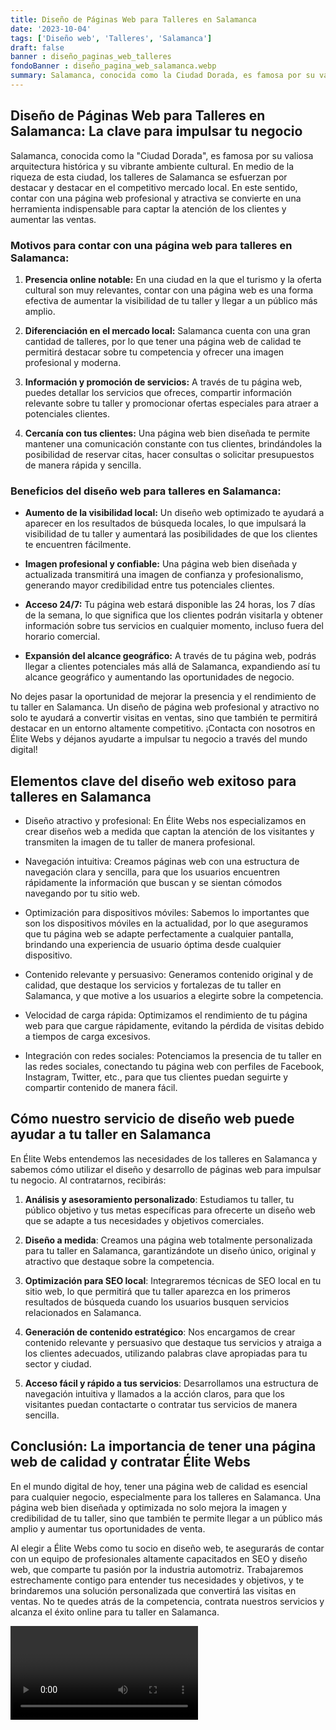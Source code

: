 ```yaml
---
title: Diseño de Páginas Web para Talleres en Salamanca
date: '2023-10-04'
tags: ['Diseño web', 'Talleres', 'Salamanca']
draft: false
banner : diseño_paginas_web_talleres
fondoBanner : diseño_pagina_web_salamanca.webp
summary: Salamanca, conocida como la Ciudad Dorada, es famosa por su valiosa arquitectura histórica y su vibrante ambiente cultural. En medio de la riqueza de esta ciudad, los talleres de Salamanca se esfuerzan por destacar y destacar en el competitivo mercado local. En este sentido, contar con una página web profesional y atractiva se convierte en una herramienta indispensable para captar la atención de los clientes y aumentar las ventas.
---
```


## Diseño de Páginas Web para Talleres en Salamanca: La clave para impulsar tu negocio

Salamanca, conocida como la "Ciudad Dorada", es famosa por su valiosa arquitectura histórica y su vibrante ambiente cultural. En medio de la riqueza de esta ciudad, los talleres de Salamanca se esfuerzan por destacar y destacar en el competitivo mercado local. En este sentido, contar con una página web profesional y atractiva se convierte en una herramienta indispensable para captar la atención de los clientes y aumentar las ventas.

### Motivos para contar con una página web para talleres en Salamanca:

1. **Presencia online notable:** En una ciudad en la que el turismo y la oferta cultural son muy relevantes, contar con una página web es una forma efectiva de aumentar la visibilidad de tu taller y llegar a un público más amplio.

2. **Diferenciación en el mercado local:** Salamanca cuenta con una gran cantidad de talleres, por lo que tener una página web de calidad te permitirá destacar sobre tu competencia y ofrecer una imagen profesional y moderna.

3. **Información y promoción de servicios:** A través de tu página web, puedes detallar los servicios que ofreces, compartir información relevante sobre tu taller y promocionar ofertas especiales para atraer a potenciales clientes.

4. **Cercanía con tus clientes:** Una página web bien diseñada te permite mantener una comunicación constante con tus clientes, brindándoles la posibilidad de reservar citas, hacer consultas o solicitar presupuestos de manera rápida y sencilla.

### Beneficios del diseño web para talleres en Salamanca:

- **Aumento de la visibilidad local:** Un diseño web optimizado te ayudará a aparecer en los resultados de búsqueda locales, lo que impulsará la visibilidad de tu taller y aumentará las posibilidades de que los clientes te encuentren fácilmente.

- **Imagen profesional y confiable:** Una página web bien diseñada y actualizada transmitirá una imagen de confianza y profesionalismo, generando mayor credibilidad entre tus potenciales clientes.

- **Acceso 24/7:** Tu página web estará disponible las 24 horas, los 7 días de la semana, lo que significa que los clientes podrán visitarla y obtener información sobre tus servicios en cualquier momento, incluso fuera del horario comercial.

- **Expansión del alcance geográfico:** A través de tu página web, podrás llegar a clientes potenciales más allá de Salamanca, expandiendo así tu alcance geográfico y aumentando las oportunidades de negocio.

No dejes pasar la oportunidad de mejorar la presencia y el rendimiento de tu taller en Salamanca. Un diseño de página web profesional y atractivo no solo te ayudará a convertir visitas en ventas, sino que también te permitirá destacar en un entorno altamente competitivo. ¡Contacta con nosotros en Élite Webs y déjanos ayudarte a impulsar tu negocio a través del mundo digital!

<GifSeo />

<Cta />

## Elementos clave del diseño web exitoso para talleres en Salamanca

- Diseño atractivo y profesional: En Élite Webs nos especializamos en crear diseños web a medida que captan la atención de los visitantes y transmiten la imagen de tu taller de manera profesional.

- Navegación intuitiva: Creamos páginas web con una estructura de navegación clara y sencilla, para que los usuarios encuentren rápidamente la información que buscan y se sientan cómodos navegando por tu sitio web.

- Optimización para dispositivos móviles: Sabemos lo importantes que son los dispositivos móviles en la actualidad, por lo que aseguramos que tu página web se adapte perfectamente a cualquier pantalla, brindando una experiencia de usuario óptima desde cualquier dispositivo.

- Contenido relevante y persuasivo: Generamos contenido original y de calidad, que destaque los servicios y fortalezas de tu taller en Salamanca, y que motive a los usuarios a elegirte sobre la competencia.

- Velocidad de carga rápida: Optimizamos el rendimiento de tu página web para que cargue rápidamente, evitando la pérdida de visitas debido a tiempos de carga excesivos.

- Integración con redes sociales: Potenciamos la presencia de tu taller en las redes sociales, conectando tu página web con perfiles de Facebook, Instagram, Twitter, etc., para que tus clientes puedan seguirte y compartir contenido de manera fácil.

## Cómo nuestro servicio de diseño web puede ayudar a tu taller en Salamanca

En Élite Webs entendemos las necesidades de los talleres en Salamanca y sabemos cómo utilizar el diseño y desarrollo de páginas web para impulsar tu negocio. Al contratarnos, recibirás:

1. **Análisis y asesoramiento personalizado**: Estudiamos tu taller, tu público objetivo y tus metas específicas para ofrecerte un diseño web que se adapte a tus necesidades y objetivos comerciales.

2. **Diseño a medida**: Creamos una página web totalmente personalizada para tu taller en Salamanca, garantizándote un diseño único, original y atractivo que destaque sobre la competencia.

3. **Optimización para SEO local**: Integraremos técnicas de SEO local en tu sitio web, lo que permitirá que tu taller aparezca en los primeros resultados de búsqueda cuando los usuarios busquen servicios relacionados en Salamanca.

4. **Generación de contenido estratégico**: Nos encargamos de crear contenido relevante y persuasivo que destaque tus servicios y atraiga a los clientes adecuados, utilizando palabras clave apropiadas para tu sector y ciudad.

5. **Acceso fácil y rápido a tus servicios**: Desarrollamos una estructura de navegación intuitiva y llamados a la acción claros, para que los visitantes puedan contactarte o contratar tus servicios de manera sencilla.

## Conclusión: La importancia de tener una página web de calidad y contratar Élite Webs

En el mundo digital de hoy, tener una página web de calidad es esencial para cualquier negocio, especialmente para los talleres en Salamanca. Una página web bien diseñada y optimizada no solo mejora la imagen y credibilidad de tu taller, sino que también te permite llegar a un público más amplio y aumentar tus oportunidades de venta. 

Al elegir a Élite Webs como tu socio en diseño web, te asegurarás de contar con un equipo de profesionales altamente capacitados en SEO y diseño web, que comparte tu pasión por la industria automotriz. Trabajaremos estrechamente contigo para entender tus necesidades y objetivos, y te brindaremos una solución personalizada que convertirá las visitas en ventas. No te quedes atrás de la competencia, contrata nuestros servicios y alcanza el éxito online para tu taller en Salamanca.

<Video />

<CtaBot job='Talleres' city='Salamanca'/>

<Gmaps query='Salamanca+españa+maps' />
